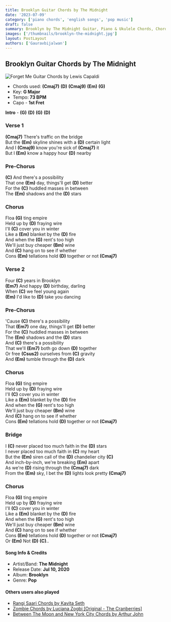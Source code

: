 ```yaml
---
title: Brooklyn Guitar Chords by The Midnight
date: '2023-07-09'
category: ['piano chords', 'english songs', 'pop music']
draft: false
summary: Brooklyn by The Midnight Guitar, Piano & Ukulele Chords, Chords used - (Cmaj7) (D) (Cmaj9) (Em) (G), Capo - 1st fret , Key - G Major
images: ['/thumbnails/brooklyn-the-midnight.jpg']
layout: PostLayout
authors: ['Gauravbijalwan']
---
```


## Brooklyn Guitar Chords by The Midnight
![Forget Me Guitar Chords by Lewis Capaldi](/thumbnails/brooklyn-the-midnight.jpg)

- Chords used: **(Cmaj7)** **(D)** **(Cmaj9)** **(Em)** **(G)**
- Key: **G Major**
- Tempo: **73 BPM**
- Capo - **1st Fret**

**Intro** - **(G)** **(D)** **(G)** **(D)**

### Verse 1

**(Cmaj7)** There's traffic on the bridge\
But the **(Em)** skyline shines with a **(D)** certain light\
And I **(Cmaj9)** know you're sick of **(Cmaj7)** it\
But I **(Em)** know a happy hour **(D)** nearby

### Pre-Chorus

**(C)** And there's a possibility\
That one **(Em)** day, things'll get **(D)** better\
For the **(C)** huddled masses in between\
The **(Em)** shadows and the **(D)** stars

### Chorus

Floa **(G)** ting empire\
Held up by **(D)** fraying wire\
I'll **(C)** cover you in winter\
Like a **(Em)** blanket by the **(D)** fire\
And when the **(G)** rent's too high\
We'll just buy cheaper **(Bm)** wine\
And **(C)** hang on to see if whether\
Cons **(Em)** tellations hold **(D)** together or not **(Cmaj7)**

### Verse 2

Four **(C)** years in Brooklyn\
**(Em7)** And happy **(D)** birthday, darling\
When **(C)** we feel young again\
**(Em)** I'd like to **(D)** take you dancing

### Pre-Chorus

'Cause **(C)** there's a possibility\
That **(Em7)** one day, things'll get **(D)** better\
For the **(C)** huddled masses in between\
The **(Em)** shadows and the **(D)** stars\
And **(C)** there's a possibility\
That we'll **(Em7)** both go down **(D)** together\
Or free **(Csus2)** ourselves from **(C)** gravity\
And **(Em)** tumble through the **(D)** dark

### Chorus

Floa **(G)** ting empire\
Held up by **(D)** fraying wire\
I'll **(C)** cover you in winter\
Like a **(Em)** blanket by the **(D)** fire\
And when the **(G)** rent's too high\
We'll just buy cheaper **(Bm)** wine\
And **(C)** hang on to see if whether\
Cons **(Em)** tellations hold **(D)** together or not **(Cmaj7)**

### Bridge

I **(C)** never placed too much faith in the **(D)** stars\
I never placed too much faith in **(C)** my heart\
But the **(Em)** siren call of the **(D)** chandelier city **(C)**\
And inch-by-inch, we're breaking **(Em)** apart\
As we're **(D)** rising through the **(Cmaj7)** dark\
From the **(Em)** sky, I bet the **(D)** lights look pretty **(Cmaj7)**

### Chorus

Floa **(G)** ting empire\
Held up by **(D)** fraying wire\
I'll **(C)** cover you in winter\
Like a **(Em)** blanket by the **(D)** fire\
And when the **(G)** rent's too high\
We'll just buy cheaper **(Bm)** wine\
And **(C)** hang on to see if whether\
Cons **(Em)** tellations hold **(D)** together or not **(Cmaj7)**\
Or **(Em)** Not **(D)** **(C)**..

#### Song Info & Credits

- Artist/Band: **The Midnight**
- Release Date: **Jul 10, 2020**
- Album: **Brooklyn**
- Genre: **Pop**

#### Others users also played

- [Rangi Saari Chords by Kavita Seth](https://www.chordsco.com/chords/rangi-saari-chords-by-kavita-seth)
- [Zombie Chords by Luciana Zogbi [Original - The Cranberries]](https://www.chordsco.com/chords/zombie-chords-by-luciana-zogbi-original-the-cranberries-chordsco)
- [Between The Moon and New York City Chords by Arthur John](https://www.chordsco.com/chords/between-the-moon-and-new-york-city-chords-by-arthur-john)
